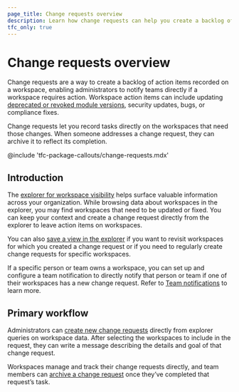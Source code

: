 ```yaml
---
page_title: Change requests overview
description: Learn how change requests can help you create a backlog of actionable todos directly on a workspace.
tfc_only: true
---
```


# Change requests overview

Change requests are a way to create a backlog of action items recorded on a workspace, enabling administrators to notify teams directly if a workspace requires action. Workspace action items can include updating [deprecated or revoked module versions](/terraform/cloud-docs/registry/manage-module-versions), security updates, bugs, or compliance fixes.

Change requests let you record tasks directly on the workspaces that need those changes. When someone addresses a change request, they can archive it to reflect its completion.

<!-- BEGIN: TFC:only name:pnp-callout -->
@include 'tfc-package-callouts/change-requests.mdx'
<!-- END: TFC:only name:pnp-callout -->

## Introduction

The [explorer for workspace visibility](/terraform/cloud-docs/workspaces/explorer) helps surface valuable information across your organization. While browsing data about workspaces in the explorer, you may find workspaces that need to be updated or fixed. You can keep your context and create a change request directly from the explorer to leave action items on workspaces.

You can also [save a view in the explorer](/terraform/cloud-docs/workspaces/explorer#save-a-view) if you want to revisit workspaces for which you created a change request or if you need to regularly create change requests for specific workspaces.

If a specific person or team owns a workspace, you can set up and configure a team notification to directly notify that person or team if one of their workspaces has a new change request. Refer to [Team notifications](/terraform/cloud-docs/users-teams-organizations/teams/notifications) to learn more.

## Primary workflow

Administrators can [create new change requests](/terraform/cloud-docs/workspaces/change-requests/manage#create-a-change-request) directly from explorer queries on workspace data. After selecting the workspaces to include in the request, they can write a message describing the details and goal of that change request.

Workspaces manage and track their change requests directly, and team members can [archive a change request](/terraform/cloud-docs/workspaces/change-requests/manage#archive-existing-change-requests) once they’ve completed that request’s task.
